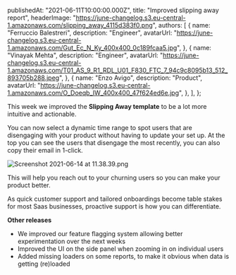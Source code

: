 
  publishedAt: "2021-06-11T10:00:00.000Z",
  title: "Improved slipping away report",
  headerImage:
    "https://june-changelog.s3.eu-central-1.amazonaws.com/slipping_away_4115d383f0.png",
  authors: [
    {
      name: "Ferruccio Balestreri",
      description: "Engineer",
      avatarUrl:
        "https://june-changelog.s3.eu-central-1.amazonaws.com/Gut_Ec_N_Ky_400x400_0c189fcaa5.jpg",
    },
    {
      name: "Vinayak Mehta",
      description: "Engineer",
      avatarUrl:
        "https://june-changelog.s3.eu-central-1.amazonaws.com/T01_AS_9_R1_RDL_U01_F830_FTC_7_94c9c8095b13_512_893705b288.jpeg",
    },
    {
      name: "Enzo Avigo",
      description: "Product",
      avatarUrl:
        "https://june-changelog.s3.eu-central-1.amazonaws.com/O_Doeqb_IW_400x400_47f624ed6e.jpg",
    },
  ],
};

This week we improved the **Slipping Away template** to be a lot more intuitive and actionable.

You can now select a dynamic time range to spot users that are disengaging with your product without having to update your set up. At the top you can see the users that disengage the most recently, you can also copy their email in 1-click.

![Screenshot 2021-06-14 at 11.38.39.png](https://june-changelog.s3.eu-central-1.amazonaws.com/Screenshot_2021_06_14_at_11_38_39_8c902112ef.png)

This will help you reach out to your churning users so you can make your product better.

As quick customer support and tailored onboardings become table stakes for most Saas businesses, proactive support is how you can differentiate.

**Other releases**

- We improved our feature flagging system allowing better experimentation over the next weeks
- Improved the UI on the side panel when zooming in on individual users
- Added missing loaders on some reports, to make it obvious when data is getting (re)loaded

